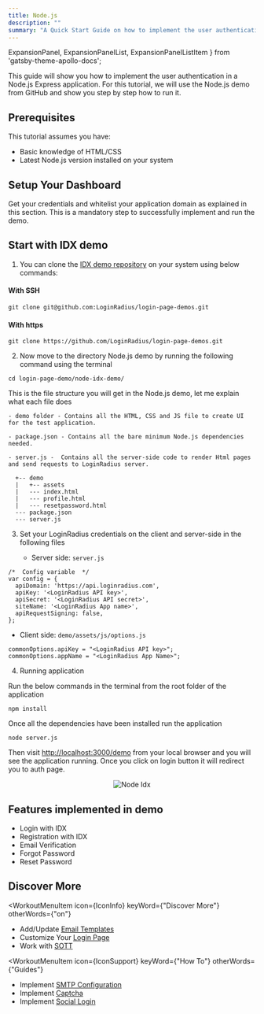 ```yaml
---
title: Node.js
description: ""
summary: "A Quick Start Guide on how to implement the user authentication in a Node.js Express application."
---
```


  ExpansionPanel,
  ExpansionPanelList,
  ExpansionPanelListItem
} from 'gatsby-theme-apollo-docs';


This guide will show you how to implement the user authentication in a Node.js Express application. For this tutorial, we will use the Node.js demo from GitHub and show you step by step how to run it.


## Prerequisites

This tutorial assumes you have:

- Basic knowledge of HTML/CSS
- Latest Node.js version installed on your system

## Setup Your Dashboard

Get your credentials and whitelist your application domain as explained in this section. This is a mandatory step to successfully implement and run the demo.


<ExpansionPanel title="Click here to view details">
<Setup />
</ExpansionPanel>

## Start with IDX demo

1. You can clone the [IDX demo repository](https://github.com/LoginRadius/login-page-demos) on your system using below commands:

  #### With SSH

  ```
  git clone git@github.com:LoginRadius/login-page-demos.git
  ```

  #### With https

  ```
  git clone https://github.com/LoginRadius/login-page-demos.git
  ```
2. Now move to the directory Node.js demo by running the following command using the terminal

  ```
  cd login-page-demo/node-idx-demo/
  ```

   This is the file structure you will get in the Node.js demo, let me explain what each file does

    - demo folder - Contains all the HTML, CSS and JS file to create UI for the test application.

    - package.json - Contains all the bare minimum Node.js dependencies needed.

    - server.js -  Contains all the server-side code to render Html pages and send requests to LoginRadius server.

  ```
    +-- demo
    |   +-- assets
    |   --- index.html
    |   --- profile.html
    |   --- resetpassword.html
    --- package.json
    --- server.js
   ```

3. Set your LoginRadius credentials on the client and server-side in the following files

   - Server side: `server.js`

  ```JS
  /*  Config variable  */
  var config = {
    apiDomain: 'https://api.loginradius.com',
    apiKey: '<LoginRadius API key>',
    apiSecret: '<LoginRadius API secret>',
    siteName: '<LoginRadius App name>',
    apiRequestSigning: false,
  };
  ```

   - Client side: `demo/assets/js/options.js`

  ``` JS
  commonOptions.apiKey = "<LoginRadius API key>";
  commonOptions.appName = "<LoginRadius App Name>";
  ```

4. Running application 

  Run the below commands in the terminal from the root folder of the application

  ``` JS
  npm install
  ```

  Once all the dependencies have been installed run the application

  ``` JS
  node server.js
  ```
  Then visit [http://localhost:3000/demo](http://localhost:3000/demo) from your local browser and you will see the application running. Once you click on login button it will redirect you to auth page.

  <div style="text-align:center">
    <img src="../assets/node_idx.jpg" alt="Node Idx" />
  </div>

## Features implemented in demo
- Login with IDX
- Registration with IDX
- Email Verification
- Forgot Password
- Reset Password

## Discover More 


<MenuWrapper>

<WorkoutMenuItem
  icon={IconInfo}
  keyWord={"Discover More"}
  otherWords={"on"}
>

* Add/Update [Email Templates](/howto/email-templates/)
* Customize Your [Login Page](/howto/authentication-theme/)
* Work with [SOTT](/howto/work-with-sott/)

</WorkoutMenuItem>

<WorkoutMenuItem
  icon={IconSupport}
  keyWord={"How To"}
  otherWords={"Guides"}
>

* Implement [SMTP Configuration](/howto/email-smtp-config/)
* Implement [Captcha](/howto/implement-captcha/)
* Implement [Social Login](/howto/social-login/)

</WorkoutMenuItem>

</MenuWrapper>

